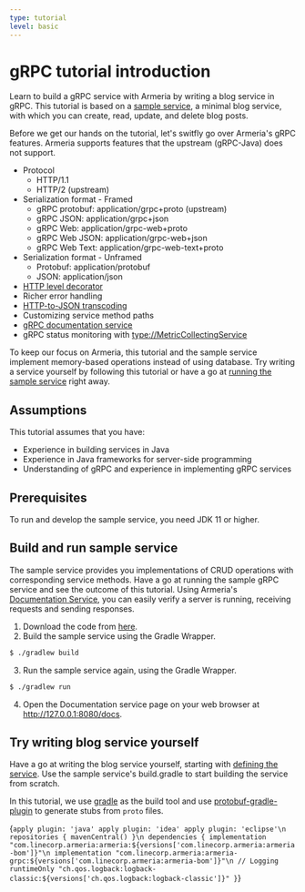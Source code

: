 ```yaml
---
type: tutorial
level: basic
---
```



# gRPC tutorial introduction

Learn to build a gRPC service with Armeria by writing a blog service in gRPC. This tutorial is based on a [sample service](https://github.com/line/armeria-examples/tree/main/tutorials/grpc), a minimal blog service, with which you can create, read, update, and delete blog posts.

Before we get our hands on the tutorial, let's switfly go over Armeria's gRPC features. Armeria supports features that the upstream (gRPC-Java) does not support.

- Protocol
  - HTTP/1.1
  - HTTP/2 (upstream)
- Serialization format - Framed
  - gRPC protobuf: application/grpc+proto (upstream)
  - gRPC JSON: application/grpc+json
  - gRPC Web: application/grpc-web+proto
  - gRPC Web JSON: application/grpc-web+json
  - gRPC Web Text: application/grpc-web-text+proto
- Serialization format - Unframed
  - Protobuf: application/protobuf
  - JSON: application/json
- [HTTP level decorator](/docs/server-grpc#decorating-a-grpcservice)
- Richer error handling
- [HTTP-to-JSON transcoding](https://google.aip.dev/127)
- Customizing service method paths
- [gRPC documentation service](/docs/server-docservice)
- gRPC status monitoring with <type://MetricCollectingService>

To keep our focus on Armeria, this tutorial and the sample service implement memory-based operations instead of using database. Try writing a service yourself by following this tutorial or have a go at [running the sample service](#build-and-run-sample-service) right away.

## Assumptions

This tutorial assumes that you have:

- Experience in building services in Java
- Experience in Java frameworks for server-side programming
- Understanding of gRPC and experience in implementing gRPC services

## Prerequisites

To run and develop the sample service, you need JDK 11 or higher.

## Build and run sample service

The sample service provides you implementations of CRUD operations with corresponding service methods. Have a go at running the sample gRPC service and see the outcome of this tutorial.
Using Armeria's [Documentation Service](/docs/server-docservice), you can easily verify a server is running, receiving requests and sending responses.

1. Download the code from [here](https://github.com/line/armeria-examples/tree/main/tutorials/grpc).
2. Build the sample service using the Gradle Wrapper.
  ```bash
  $ ./gradlew build
  ```
3. Run the sample service again, using the Gradle Wrapper.
  ```bash
  $ ./gradlew run
  ```
4. Open the Documentation service page on your web browser at http://127.0.0.1:8080/docs.

## Try writing blog service yourself

Have a go at writing the blog service yourself, starting with [defining the service](/tutorials/grpc/blog/define-service). Use the sample service's build.gradle to start building the service from scratch.

<Tip>

  In this tutorial, we use [gradle](https://gradle.org/) as the build tool and use [protobuf-gradle-plugin](https://github.com/google/protobuf-gradle-plugin) to generate stubs from `proto` files.

</Tip>

<CodeBlock language="groovy" filename="build.gradle">{`
apply plugin: 'java'
apply plugin: 'idea'
apply plugin: 'eclipse'\n
repositories {
  mavenCentral()
}\n
dependencies {
  implementation "com.linecorp.armeria:armeria:${versions['com.linecorp.armeria:armeria-bom']}"\n
  implementation "com.linecorp.armeria:armeria-grpc:${versions['com.linecorp.armeria:armeria-bom']}"\n
  // Logging
  runtimeOnly "ch.qos.logback:logback-classic:${versions['ch.qos.logback:logback-classic']}"
}
`}</CodeBlock>
